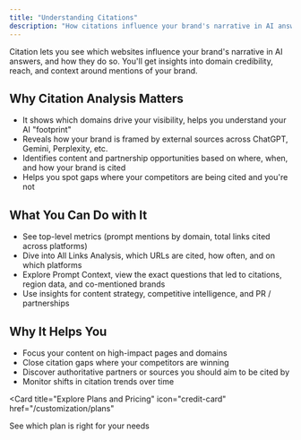 ```yaml
---
title: "Understanding Citations"
description: "How citations influence your brand's narrative in AI answers"
---
```


Citation lets you see which websites influence your brand's narrative in AI answers, and how they do so. You'll get insights into domain credibility, reach, and context around mentions of your brand.

## Why Citation Analysis Matters

* It shows which domains drive your visibility, helps you understand your AI "footprint"  
* Reveals how your brand is framed by external sources across ChatGPT, Gemini, Perplexity, etc.  
* Identifies content and partnership opportunities based on where, when, and how your brand is cited  
* Helps you spot gaps where your competitors are being cited and you're not

## What You Can Do with It

* See top-level metrics (prompt mentions by domain, total links cited across platforms)  
* Dive into All Links Analysis, which URLs are cited, how often, and on which platforms  
* Explore Prompt Context, view the exact questions that led to citations, region data, and co-mentioned brands  
* Use insights for content strategy, competitive intelligence, and PR / partnerships

## Why It Helps You

* Focus your content on high-impact pages and domains  
* Close citation gaps where your competitors are winning  
* Discover authoritative partners or sources you should aim to be cited by  
* Monitor shifts in citation trends over time

<Card
  title="Explore Plans and Pricing"
  icon="credit-card"
  href="/customization/plans"
>
  See which plan is right for your needs
</Card>

